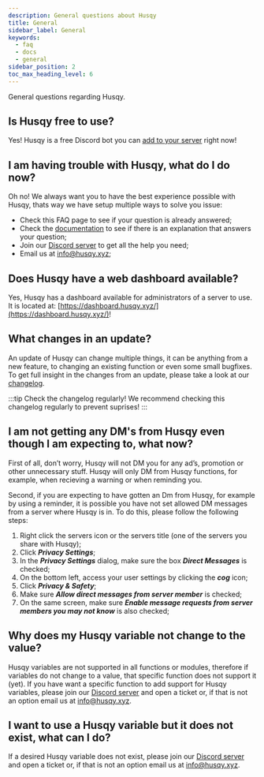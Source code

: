 ```yaml
---
description: General questions about Husqy
title: General
sidebar_label: General
keywords:
  - faq
  - docs
  - general
sidebar_position: 2
toc_max_heading_level: 6
---
```


General questions regarding Husqy.

## Is Husqy free to use?

Yes! Husqy is a free Discord bot you can [add to your server](https://husqy.xyz/get-started/) right now!

## I am having trouble with Husqy, what do I do now?

Oh no! We always want you to have the best experience possible with Husqy, thats way we have setup multiple ways to solve you issue:

- Check this FAQ page to see if your question is already answered;
- Check the [documentation](/docs/introduction) to see if there is an explanation that answers your question;
- Join our [Discord server](https://discord.gg/W8EdsMkZRm) to get all the help you need;
- Email us at info@husqy.xyz;

## Does Husqy have a web dashboard available?

Yes, Husqy has a dashboard available for administrators of a server to use. It is located at: [https://dashboard.husqy.xyz/](https://dashboard.husqy.xyz/)!

## What changes in an update?

An update of Husqy can change multiple things, it can be anything from a new feature, to changing an existing function or even some small bugfixes. To get full insight in the changes from an update, please take a look at our [changelog](/documents/changelog).

:::tip Check the changelog regularly!
We recommend checking this changelog regularly to prevent suprises!
:::

## I am not getting any DM's from Husqy even though I am expecting to, what now?

First of all, don’t worry, Husqy will not DM you for any ad’s, promotion or other unnecessary stuff. Husqy will only DM from Husqy functions, for example, when recieving a warning or when reminding you.

Second, if you are expecting to have gotten an Dm from Husqy, for example by using a reminder, it is possible you have not set allowed DM messages from a server where Husqy is in. To do this, please follow the following steps:

1. Right click the servers icon or the servers title (one of the servers you share with Husqy);
2. Click **_Privacy Settings_**;
3. In the **_Privacy Settings_** dialog, make sure the box **_Direct Messages_** is checked;
4. On the bottom left, access your user settings by clicking the **_cog_** icon;
5. Click **_Privacy & Safety_**;
6. Make sure **_Allow direct messages from server member_** is checked;
7. On the same screen, make sure **_Enable message requests from server members you may not know_** is also checked;

## Why does my Husqy variable not change to the value?

Husqy variables are not supported in all functions or modules, therefore if variables do not change to a value, that specific function does not support it (yet). If you have want a specific function to add support for Husqy variables, please join our [Discord server](https://discord.gg/W8EdsMkZRm) and open a ticket or, if that is not an option email us at info@husqy.xyz.

## I want to use a Husqy variable but it does not exist, what can I do?

If a desired Husqy variable does not exist, please join our [Discord server](https://discord.gg/W8EdsMkZRm) and open a ticket or, if that is not an option email us at info@husqy.xyz.
